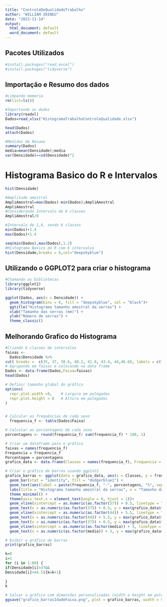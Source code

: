 ---
title: "ControleDeQualidadeTrabalho"
author: "WILLIAM IRINEU"
date: "2023-11-14"
output:
  html_document: default
  word_document: default
---

## Pacotes Utilizados
```{r}

#install.packages("read_excel")
#install.packages("tidyverse")

```

## Importação e Resumo dos dados
```{r}
#Limpando memoria
rm(list=ls())

#Importando os dados
library(readxl)
Dados=read_xlsx("HistogramaTrabalhoControleQualidade.xlsx")

head(Dados)
attach(Dados)

#Medidas de Resumo
summary(Dados)
media=mean(Densidade);media
var(Densidade)==sd(Densidade)^2
```

# Histograma Basico do R e Intervalos
```{r}
hist(Densidade)

#Amplitude amostral
AmpliAmostral=max(Dados)-min(Dados);AmpliAmostral
AmpliAmostral
#Considerando Intervalo de 6 classes
AmpliAmostral/8

#Intervalo de 1,6, sendo 6 classes
min(Dados)+1.4
max(Dados)+1.4

seq(min(Dados),max(Dados),1.2)
#Histograma Basico do R com 6 intervalos
hist(Densidade,breaks = 6,col="deepskyblue")
```



## Utilizando o GGPLOT2 para criar o histograma
```{r}
#Chamando as bibliotecas
library(ggplot2)
library(tidyverse)

ggplot(Dados, aes(x = Densidade)) +
  geom_histogram(bins = 6, fill = "deepskyblue", col = "black")+
  ggtitle("Histograma tamanho amostral da serras") +
  xlab("Tamanho das serras (mm)") +
  ylab("Número de serras") +
  theme_classic()

```

## Melhorando Grafico do Histograma 

```{r}
#Criando 6 classes de intervalos
faixas <-
  Dados$Densidade %>% 
cut( breaks =  c(35, 37, 38.6, 40.2, 41.8, 43.4, 44,46.6), labels = c("35-37","37-38.6","38.6-40.2","40.2-41.8","41.8-43.4","43.4-44","44.4-45,6"))
# Agrupando em faixas e colocando no data frame
Dados <- data.frame(Dados,Faixa=faixas)
head(Dados)

```

```{r,warning=FALSE}

# Definir tamanho global do gráfico
options(
  repr.plot.width =9,    # Largura em polegadas
  repr.plot.height = 8   # Altura em polegadas
)


# Calcular as frequências de cada sexo
  frequencia_f <- table(Dados$Faixa)

# Calcular as porcentagens de cada sexo
porcentagens <- round(frequencia_f/ sum(frequencia_f) * 100, 1)

# Criar um dataframe para o gráfico
faixas = names(frequencia_f)
Frequencia = frequencia_f
Porcentagem = porcentagens
grafico_data <- data.frame(Classes = names(frequencia_f), Frequencia = frequencia_f, Porcentagem = porcentagens)

# Criar o gráfico de barras usando ggplot2
grafico_barras <- ggplot(data = grafico_data, aes(x = Classes, y = frequencia_f)) +
  geom_bar(stat = "identity", fill = "dodgerblue1") +
  geom_text(aes(label = paste(frequencia_f, "-", porcentagens, "%", sep = "")), vjust = -0.5, color = "black") +
  labs(title = "Histograma tamanho amostral da serras", x = "Tamanho das serras (mm)", y = "QuantidadeS + %") +
  theme_minimal() +
  theme(axis.text.x = element_text(angle = 0, hjust = 1))+
  geom_vline(xintercept = as.numeric(as.factor(37)) + 0.5, linetype = "dashed", color = "red", size = 1) +
  geom_text(x = as.numeric(as.factor(37)) + 0.5, y = max(grafico_data$frequencia_f) + 5, label = "LIE = 37", vjust = -18, color = "black", size = 6)+
  geom_vline(xintercept = as.numeric(as.factor(44)) + 5.5, linetype = "dashed", color = "red", size = 1) +
  geom_text(x = as.numeric(as.factor(44)) + 5.5, y = max(grafico_data$frequencia_f) + 5, label = "LSE = 44", vjust = -18, color = "black", size = 6)+
  geom_text(x = as.numeric(as.factor(37)) + 0.5, y = max(grafico_data$frequencia_f) + 5, label = "LIE = 37", vjust = -18, color = "black", size = 6)+
  geom_vline(xintercept = as.numeric(as.factor(media)) + 3, linetype = "dashed", color = "green4", size = 1) +
  geom_text(x = as.numeric(as.factor(media)) + 3, y = max(grafico_data$frequencia_f) + 5, label = "Media", vjust = -18, color = "black", size = 6)

# Exibir o gráfico de barras
print(grafico_barras)

k=0
i=1
for (i in 1:80) {
if(Densidade[i]>37&&
Densidade[i]<44.5){k=k+1}
  
}
k

```


```{r}
# Salvar o gráfico com dimensões personalizadas (width e height em polegadas)
ggsave("grafico_barrasIdadeFaixa.png", plot = grafico_barras, width = 9, height = 8)
```



